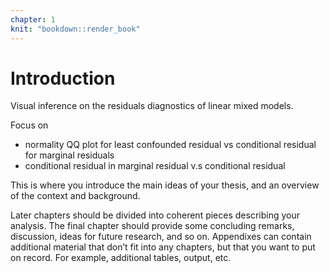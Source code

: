 ```yaml
---
chapter: 1
knit: "bookdown::render_book"
---
```


# Introduction {#ch:intro}

Visual inference on the residuals diagnostics of linear mixed models. 

Focus on

- normality QQ plot for least confounded residual vs conditional residual for marginal residuals
- conditional residual in marginal residual v.s conditional residual

This is where you introduce the main ideas of your thesis, and an overview of the context and background.

Later chapters should be divided into coherent pieces describing your analysis. The final chapter should provide some concluding remarks, discussion, ideas for future research, and so on. Appendixes can contain additional material that don't fit into any chapters, but that you want to put on record. For example, additional tables, output, etc.

